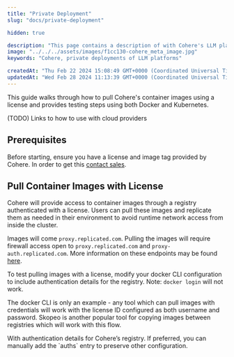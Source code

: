 ```yaml
---
title: "Private Deployment"
slug: "docs/private-deployment"

hidden: true

description: "This page contains a description of with Cohere's LLM platform on premises."
image: "../../../assets/images/f1cc130-cohere_meta_image.jpg"  
keywords: "Cohere, private deployments of LLM platforms"

createdAt: "Thu Feb 22 2024 15:08:49 GMT+0000 (Coordinated Universal Time)"
updatedAt: "Wed Feb 28 2024 11:13:39 GMT+0000 (Coordinated Universal Time)"
---
```

This guide walks through how to pull Cohere's container images using a license and provides testing steps using both Docker and Kubernetes.

(TODO) Links to how to use with cloud providers

## Prerequisites

Before starting, ensure you have a license and image tag provided by Cohere. In order to get this [contact sales](https://cohere.com/contact-sales). 

## Pull Container Images with License

Cohere will provide access to container images through a registry authenticated with a license. Users can pull these images and replicate them as needed in their environment to avoid runtime network access from inside the cluster. 

Images will come `proxy.replicated.com`. Pulling the images will require firewall access open to `proxy.replicated.com` and `proxy-auth.replicated.com`. More information on these endpoints may be found [here](https://docs.replicated.com/enterprise/installing-general-requirements#firewall-openings-for-online-installations).

To test pulling images with a license, modify your docker CLI configuration to include authentication details for the registry. Note: `docker login` will not work.

The docker CLI is only an example - any tool which can pull images with credentials will work with the license ID configured as both username and password. Skopeo is another popular tool for copying images between registries which will work with this flow.

<Warning title="The following commands will overwrite your existing docker CLI configuration">  
 With authentication details for Cohere’s registry. If preferred, you can manually add the `auths` entry to preserve other configuration.
</Warning>
